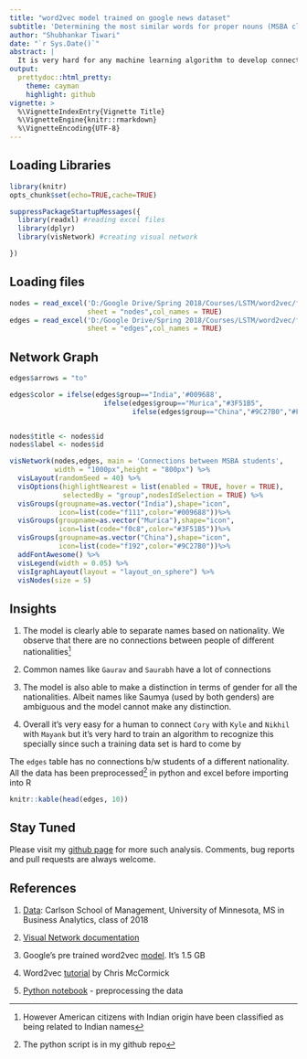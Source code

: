 ---
title: "word2vec model trained on google news dataset"
subtitle: 'Determining the most similar words for proper nouns (MSBA classmate names)'
author: "Shubhankar Tiwari"
date: "`r Sys.Date()`"
abstract: |
  It is very hard for any machine learning algorithm to develop connections between proper nouns - Names, Places, Things. Most text processing techniques (like LDA) can group words like love, affection, care into a cluster/ topic with high probability because they observe them occuring frequently in even a small corpus  (like a novel). This is however very hard to do for nouns like names of people. Deep learning comes to the rescue. Google has trained a word2vec model on the massive google news dataset and has opened it for general use and experimentation. I used the model to analyse if it could establish any relations between the names of my classmates. I only used their first names to ensure privacy. The results are fantastic! 
output:
  prettydoc::html_pretty:
    theme: cayman
    highlight: github
vignette: >
  %\VignetteIndexEntry{Vignette Title}
  %\VignetteEngine{knitr::rmarkdown}
  %\VignetteEncoding{UTF-8}
---

## Loading Libraries

```{r}
library(knitr)
opts_chunk$set(echo=TRUE,cache=TRUE)

suppressPackageStartupMessages({
  library(readxl) #reading excel files
  library(dplyr) 
  library(visNetwork) #creating visual network

})

```


## Loading files

```{r}
nodes = read_excel('D:/Google Drive/Spring 2018/Courses/LSTM/word2vec/fuzzyRaw.xlsx',
                   sheet = "nodes",col_names = TRUE)
edges = read_excel('D:/Google Drive/Spring 2018/Courses/LSTM/word2vec/fuzzyRaw.xlsx',
                   sheet = "edges",col_names = TRUE)
```

## Network Graph

```{r}
edges$arrows = "to"

edges$color = ifelse(edges$group=="India",'#009688',
                       ifelse(edges$group=="Murica","#3F51B5",
                              ifelse(edges$group=="China","#9C27B0","#FFC107")))


nodes$title <- nodes$id
nodes$label <- nodes$id

visNetwork(nodes,edges, main = 'Connections between MSBA students',
           width = "1000px",height = "800px") %>%
  visLayout(randomSeed = 40) %>%
  visOptions(highlightNearest = list(enabled = TRUE, hover = TRUE),
             selectedBy = "group",nodesIdSelection = TRUE) %>%
  visGroups(groupname=as.vector("India"),shape="icon",
            icon=list(code="f111",color="#009688"))%>%
  visGroups(groupname=as.vector("Murica"),shape="icon",
            icon=list(code="f0c8",color="#3F51B5"))%>%
  visGroups(groupname=as.vector("China"),shape="icon",
            icon=list(code="f192",color="#9C27B0"))%>%
  addFontAwesome() %>%
  visLegend(width = 0.05) %>%
  visIgraphLayout(layout = "layout_on_sphere") %>%
  visNodes(size = 5)
```




## Insights

1. The model is clearly able to separate names based on nationality. We observe that there are no connections between people of different nationalities^[However American citizens with Indian origin have been classified as being related to Indian names]

2. Common names like `Gaurav` and `Saurabh` have a lot of connections

3. The model is also able to make a distinction in terms of gender for all the nationalities. Albeit names like Saumya (used by both genders) are ambiguous and the model cannot make any distinction.

4. Overall it's very easy for a human to connect `Cory` with `Kyle` and `Nikhil` with `Mayank` but it's very hard to train an algorithm to recognize this specially since such a training data set is hard to come by


The `edges` table has no connections b/w students of a different nationality. All the data has been preprocessed^[The python script is in my github repo] in python and excel before importing into R


```{r, echo=FALSE, results='asis'}
knitr::kable(head(edges, 10))
```

## Stay Tuned

Please visit my [github page](http://shubhstiws.github.io) for more such analysis. Comments, bug reports and
pull requests are always welcome.

## References

1. [Data](https://carlsonschool.umn.edu/degrees/master-science-in-business-analytics): Carlson School of Management, University of Minnesota, MS in Business Analytics, class of 2018

2. [Visual Network documentation](https://www.htmlwidgets.org/)

3. Google's pre trained word2vec [model](https://drive.google.com/file/d/0B7XkCwpI5KDYNlNUTTlSS21pQmM/edit). It's 1.5 GB

4. Word2vec [tutorial](http://mccormickml.com/2016/04/19/word2vec-tutorial-the-skip-gram-model/) by Chris McCormick

5. [Python notebook]() - preprocessing the data
